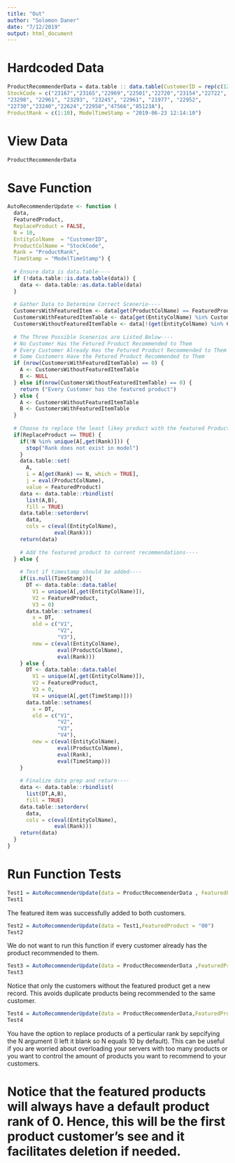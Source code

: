 ---
title: "Out"
author: "Solomon Daner"
date: "7/12/2019"
output: html_document
---

# Hardcoded Data
```{r}
ProductRecommenderData = data.table :: data.table(CustomerID = rep(c(12346L,12347L),each = 10), 
StockCode = c("23167","23165","22969","22501","22720","23154","22722", 
"23298", "22961", "23293", "23245", "22961", "21977", "22952",
"22730","23240","22624","22950","47566","85123A"),
ProductRank = c(1:10), ModelTimeStamp = "2019-06-23 12:14:10")
```

# View Data
```{r}
ProductRecommenderData
```

# Save Function
```{r}
AutoRecommenderUpdate <- function (
  data,
  FeaturedProduct,
  ReplaceProduct = FALSE,
  N = 10,
  EntityColName  = "CustomerID",
  ProductColName = "StockCode",
  Rank = "ProductRank",
  TimeStamp = "ModelTimeStamp") {
  
  # Ensure data is data.table----
  if (!data.table::is.data.table(data)) {
    data <- data.table::as.data.table(data)
  }
  
  # Gather Data to Determine Correct Scenerio----
  CustomersWithFeaturedItem <- data[get(ProductColName) == FeaturedProduct, get(EntityColName)]
  CustomersWithFeaturedItemTable <- data[get(EntityColName) %in% CustomersWithFeaturedItem]
  CustomersWithoutFeaturedItemTable <- data[!(get(EntityColName) %in% CustomersWithFeaturedItem )]
  
  # The Three Possible Scenerios are Listed Below----
  # No Customer Has the Fetured Product Recommended to Them
  # Every Customer Already Has the Fetured Product Recommended to Them
  # Some Customers Have the Fetured Product Recommended to Them
  if (nrow(CustomersWithFeaturedItemTable) == 0) {
    A <- CustomersWithoutFeaturedItemTable
    B <- NULL
  } else if(nrow(CustomersWithoutFeaturedItemTable) == 0) {
    return ("Every Customer has the featured product")
  } else {
    A <- CustomersWithoutFeaturedItemTable
    B <- CustomersWithFeaturedItemTable
  }
  
  # Choose to replace the least likey product with the featured Product----
  if(ReplaceProduct == TRUE) { 
    if(!N %in% unique(A[,get(Rank)])) {
      stop("Rank does not exist in model")
    }
    data.table::set(
      A, 
      i = A[get(Rank) == N, which = TRUE],
      j = eval(ProductColName), 
      value = FeaturedProduct) 
    data <- data.table::rbindlist(
      list(A,B), 
      fill = TRUE)
    data.table::setorderv(
      data, 
      cols = c(eval(EntityColName),
               eval(Rank)))
    return(data)
    
    # Add the featured product to current recommendations----
  } else {
    
    # Test if timestamp should be added----
    if(is.null(TimeStamp)){
      DT <- data.table::data.table(
        V1 = unique(A[,get(EntityColName)]), 
        V2 = FeaturedProduct,
        V3 = 0)
      data.table::setnames(
        x = DT, 
        old = c("V1",
                "V2",
                "V3"),
        new = c(eval(EntityColName),
                eval(ProductColName),
                eval(Rank)))
    } else {
      DT <- data.table::data.table(
        V1 = unique(A[,get(EntityColName)]), 
        V2 = FeaturedProduct,
        V3 = 0, 
        V4 = unique(A[,get(TimeStamp)]))
      data.table::setnames(
        x = DT, 
        old = c("V1",
                "V2",
                "V3",
                "V4"),
        new = c(eval(EntityColName),
                eval(ProductColName),
                eval(Rank),
                eval(TimeStamp)))
    }
    
    # Finalize data prep and return----
    data <- data.table::rbindlist(
      list(DT,A,B), 
      fill = TRUE)
    data.table::setorderv(
      data, 
      cols = c(eval(EntityColName),
               eval(Rank)))
    return(data)
  }
}
```

# Run Function Tests
```{r} 
Test1 = AutoRecommenderUpdate(data = ProductRecommenderData , FeaturedProduct = "00")
Test1
```
The featured item was successfully added to both customers.

```{r}
Test2 = AutoRecommenderUpdate(data = Test1,FeaturedProduct = "00")
Test2
```
We do not want to run this function if every customer already has the product recommended to them.

```{r}
Test3 = AutoRecommenderUpdate(data = ProductRecommenderData ,FeaturedProduct = "23167")
Test3
```
Notice that only the customers without the featured product get a new record. This avoids duplicate products being recommended to the same customer. 

```{r}
Test4 = AutoRecommenderUpdate(data = ProductRecommenderData,FeaturedProduct = "23167",ReplaceProduct = TRUE)
Test4
```
You have the option to replace products of a perticular rank by sepcifying the N argument (I left it blank so N equals 10 by default). This can be useful if you are worried about overloading your servers with too many products or you want to control the amount of products you want to recommend to your customers.

# Notice that the featured products will always have a default product rank of 0. Hence, this will be the first product customer's see and it facilitates deletion if needed.
